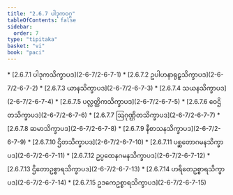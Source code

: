 ```yaml
---
title: "2.6.7 ပါဒုကဝဂ္ဂ"
tableOfContents: false
sidebar:
  order: 7
type: "tipitaka"
basket: "vi"
book: "paci"
---
```



<DynamicBreadcrumb />



<TableOfContents book="paci" section="2.6.7">
* [2.6.7.1 ပါဒုကသိက္ခာပဒ](2-6-7/2-6-7-1)
* [2.6.7.2 ဥပါဟနာရုဠှသိက္ခာပဒ](2-6-7/2-6-7-2)
* [2.6.7.3 ယာနသိက္ခာပဒ](2-6-7/2-6-7-3)
* [2.6.7.4 သယနသိက္ခာပဒ](2-6-7/2-6-7-4)
* [2.6.7.5 ပလ္လတ္ထိကသိက္ခာပဒ](2-6-7/2-6-7-5)
* [2.6.7.6 ဝေဌိတသိက္ခာပဒ](2-6-7/2-6-7-6)
* [2.6.7.7 ဩဂုဏ္ဌိတသိက္ခာပဒ](2-6-7/2-6-7-7)
* [2.6.7.8 ဆမာသိက္ခာပဒ](2-6-7/2-6-7-8)
* [2.6.7.9 နီစာသနသိက္ခာပဒ](2-6-7/2-6-7-9)
* [2.6.7.10 ဌိတသိက္ခာပဒ](2-6-7/2-6-7-10)
* [2.6.7.11 ပစ္ဆတောဂမနသိက္ခာပဒ](2-6-7/2-6-7-11)
* [2.6.7.12 ဥပ္ပထေနဂမနသိက္ခာပဒ](2-6-7/2-6-7-12)
* [2.6.7.13 ဌိတောဥစ္စာရသိက္ခာပဒ](2-6-7/2-6-7-13)
* [2.6.7.14 ဟရိတေဥစ္စာရသိက္ခာပဒ](2-6-7/2-6-7-14)
* [2.6.7.15 ဥဒကေဥစ္စာရသိက္ခာပဒ](2-6-7/2-6-7-15)
</TableOfContents>